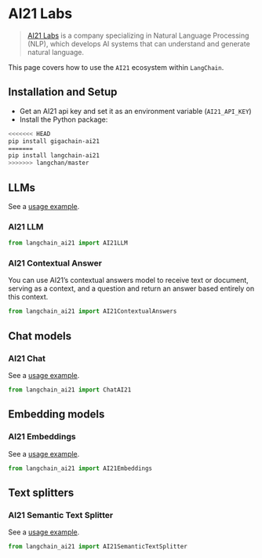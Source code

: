 # AI21 Labs

>[AI21 Labs](https://www.ai21.com/about) is a company specializing in Natural 
> Language Processing (NLP), which develops AI systems 
> that can understand and generate natural language.

This page covers how to use the `AI21` ecosystem within `LangChain`.

## Installation and Setup

- Get an AI21 api key and set it as an environment variable (`AI21_API_KEY`)
- Install the Python package:

```bash
<<<<<<< HEAD
pip install gigachain-ai21
=======
pip install langchain-ai21
>>>>>>> langchan/master
```

## LLMs

See a [usage example](/docs/integrations/llms/ai21).

### AI21 LLM

```python
from langchain_ai21 import AI21LLM
```

### AI21 Contextual Answer

You can use AI21’s contextual answers model to receive text or document, 
serving as a context, and a question and return an answer based entirely on this context.

```python
from langchain_ai21 import AI21ContextualAnswers
```


## Chat models

### AI21 Chat 

See a [usage example](/docs/integrations/chat/ai21).

```python
from langchain_ai21 import ChatAI21
```

## Embedding models

### AI21 Embeddings

See a [usage example](/docs/integrations/text_embedding/ai21).

```python
from langchain_ai21 import AI21Embeddings
```

## Text splitters

### AI21 Semantic Text Splitter

See a [usage example](/docs/integrations/document_transformers/ai21_semantic_text_splitter).

```python
from langchain_ai21 import AI21SemanticTextSplitter
```

